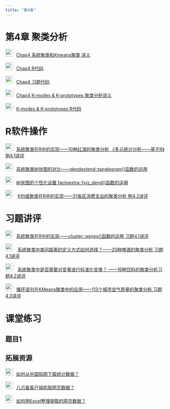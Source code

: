 ```yaml
---
title: "第4章"
---
```


# 第4章 聚类分析

<img src="img/teacher.png" style="width: 24px; height: 24px;margin-right: 10px">[Chap4 系统聚类和Kmeans聚类 讲义](https://lizongzhang.github.io/mvs25/chap4slide.html)

<img src="img/code.png" style="width: 24px; height: 24px;margin-right: 10px">[Chap4 R代码](https://lizongzhang.github.io/mvs25/4R.html)
  
<img src="img/code.png" style="width: 24px; height: 24px;margin-right: 10px">[Chap4 习题代码](https://lizongzhang.github.io/mvs25/4solutions.html)

<img src="img/teacher.png" style="width: 24px; height: 24px;margin-right: 10px">[Chap4 K-modes & K-prototypes 聚类分析讲义](https://lizongzhang.github.io/mvs25/L4kmodes.html)

<img src="img/code.png" style="width: 24px; height: 24px;margin-right: 10px">[K-modes & K-prototypes R代码](https://lizongzhang.github.io/mvs25/kmodesR.html)
  
# R软件操作 
    
<img src="img/video.png"  style="width: 24px; height: 24px;margin-right: 10px">[系统聚类在R中的实现——10种红酒的聚类分析 《多元统计分析——基于R》例4.1讲评](https://www.bilibili.com/video/BV1fV4y1K7vV)
  
<img src="img/video.png"  style="width: 24px; height: 24px;margin-right: 10px">[系统聚类树状图的对比——dendextend::tanglegram()函数的运用](https://www.bilibili.com/video/BV1oe411L7jC/) 
      
<img src="img/video.png"  style="width: 24px; height: 24px;margin-right: 10px">[树状图的个性化设置 factoextra::fviz_dend()函数的运用](https://www.bilibili.com/video/BV1YT411K7LZ/) 
      
<img src="img/video.png"  style="width: 24px; height: 24px;margin-right: 10px"> [K均值聚类在R中的实现——31省区消费支出的聚类分析 例4.2讲评](https://www.bilibili.com/video/BV1Ht4y1P7ed/)       

# 习题讲评

<img src="img/video.png"  style="width: 24px; height: 24px;margin-right: 10px">[系统聚类在R中的实现——cluster::agnes()函数的运用 习题4.1讲评](https://www.bilibili.com/video/BV1dB4y1L7S9/)  

<img src="img/video.png"  style="width: 24px; height: 24px;margin-right: 10px"> [系统聚类中类间距离的定义方式如何选择？——20种啤酒的聚类分析 习题4.1讲评](https://www.bilibili.com/video/BV1tN4y1K7rA/) 

<img src="img/video.png"  style="width: 24px; height: 24px;margin-right: 10px"> [系统聚类中是否需要对变量进行标准化变换？ ——16种饮料的聚类分析习题4.2讲评](https://www.bilibili.com/video/BV1td4y1M7Zr/) 

<img src="img/video.png"  style="width: 24px; height: 24px;margin-right: 10px">[循环语句在KMeans聚类中的应用——113个城市空气质量的聚类分析 习题4.3讲评](ps://www.bilibili.com/video/BV1524y1R7jx/)     


# 课堂练习

## 题目1 

## 拓展资源

<img src="img/video.png" alt="讲义" style="width: 24px; height: 24px;margin-right: 10px">[如何从中国知网下载统计数据？](https://www.bilibili.com/video/BV19m4y1F7FE/)

<img src="img/video.png" alt="讲义" style="width: 24px; height: 24px;margin-right: 10px">[八爪鱼客户端抓取网页数据？](https://www.bilibili.com/video/BV18u411D7GM/)

<img src="img/video.png" alt="讲义" style="width: 24px; height: 24px;margin-right: 10px">[如何用Excel整理提取的网页数据？](https://www.bilibili.com/video/BV1HL411N7BG/)











